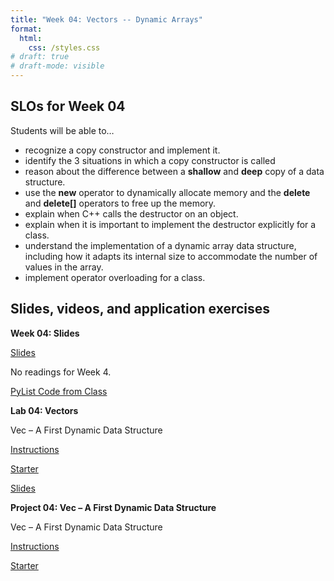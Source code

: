 ```yaml
---
title: "Week 04: Vectors -- Dynamic Arrays"
format:
  html:
    css: /styles.css
# draft: true
# draft-mode: visible
---
```


## SLOs for Week 04

Students will be able to...

-   recognize a copy constructor and implement it.
-   identify the 3 situations in which a copy constructor is called
-   reason about the difference between a **shallow** and **deep** copy of a data structure.
-   use the **new** operator to dynamically allocate memory and the **delete** and **delete\[\]** operators to free up the memory.
-   explain when C++ calls the destructor on an object.
-   explain when it is important to implement the destructor explicitly for a class.
-   understand the implementation of a dynamic array data structure, including how it adapts its internal size to accommodate the number of values in the array.
-   implement operator overloading for a class.

## Slides, videos, and application exercises

::::: slide-deck
**Week 04: Slides**

::: slides
[Slides](https://docs.google.com/presentation/d/1drjTrJ0TrHNiqr7g0B_HxnN6MwswAR7SRWENpsPyLJw/edit?usp=sharing){target="_blank"}
:::

::: reading
No readings for Week 4.
:::

[PyList Code from Class](https://calvincollege-my.sharepoint.com/:f:/g/personal/vtn2_calvin_edu/EoRYFIHTpTxErwVcMdai1SwBggbbI0-M2rgAEgne1XreBQ)
:::::

<!-- ## Lab -->

:::::: lab
**Lab 04: Vectors**

Vec -- A First Dynamic Data Structure

::: instructions
[Instructions](/labs/lab04.qmd)
:::

::: starter
[Starter](https://classroom.github.com/a/HVd8gnvI){target="_blank"}
:::

::: slides
[Slides](https://calvincollege-my.sharepoint.com/:p:/g/personal/ea47_calvin_edu/ERVDEeLoicxFv_lB9QtcpuUBD7eZcTbhDDQJsKa1wkp09g?e=0L9Rhd){target="_blank"}
:::
::::::

<!-- ## Homework assignments -->

::::: homework
**Project 04: Vec -- A First Dynamic Data Structure**

Vec -- A First Dynamic Data Structure

::: instructions
[Instructions](/projects/proj04.qmd)
:::

::: starter
[Starter](https://classroom.github.com/a/MYgQH28S){target="_blank"}
:::
:::::